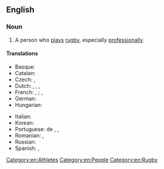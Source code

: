 ==English==

===Noun===
{{en-noun}}

# A person who [[play]]s [[rugby]], especially [[professionally]].

====Translations====
{{trans-top|one who plays rugby}}
* Basque: {{t+|eu|errugbilari}}
* Catalan: {{t+|ca|jugador de rugbi|m}}
* Czech: {{t+|cs|ragbista|m}}, {{t+|cs|ragbistka|f}}
* Dutch: {{t+|nl|rugbyspeler|m}}, {{t+|nl|rugbyspeelster|f}}, {{t+|nl|rugbyer|m}}, {{t|nl|rugbyster|f}}
* French: {{t+|fr|joueur de rugby|m}}, {{t+|fr|joueuse de rugby|f}} ; {{t+|fr|rugbyman|m}}, {{t+|fr|rugbywoman|f}}
* German: {{t|de|Rugbyspieler|m}}
* Hungarian: {{t|hu|rögbijátékos}}
{{trans-mid}}
* Italian: {{t+|it|rugbista|m|f}}
* Korean: {{t|ko|럭비 선수}}
* Portuguese: {{t+|pt|jogador|m}} de {{t+|pt|rúgbi}} {{qualifier|Brazil}}, {{t+|pt|râguebi}} {{qualifier|Portugal}}, {{t+|pt|rugby}}
* Romanian: {{t+|ro|rugbist|m}}, {{t|ro|rugbistă|f}}
* Russian: {{t+|ru|регбист|m|sc=Cyrl}}
* Spanish: {{t|es|rugbista|m|f}}, {{t+|es|rugbier|m|f}} {{qualifier|Rioplatense}}
{{trans-bottom}}

[[Category:en:Athletes]]
[[Category:en:People]]
[[Category:en:Rugby]]